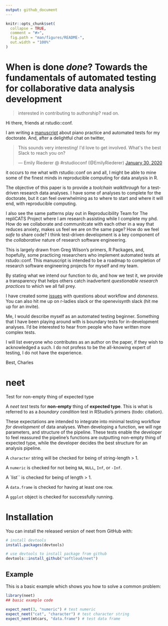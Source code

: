 ```yaml
---
output: github_document
---
```


<!-- README.md is generated from README.Rmd. Please edit that file -->

```r
knitr::opts_chunk$set(
  collapse = TRUE,
  comment = "#>",
  fig.path = "man/figures/README-",
  out.width = "100%"
)
```

# When is done *done*? Towards the fundamentals of automated testing for collaborative data analysis development

> interested in contributing to authorship? read on.

Hi there, friends at rstudio::conf. 

I am writing a [manuscript](https://github.com/softloud/neet/blob/master/analysis/when-is-done-done.Rmd) about piano practice and automated tests for my doctorate. And, after a delightful chat on twitter,

<blockquote class="twitter-tweet"><p lang="en" dir="ltr">This sounds very interesting! I&#39;d love to get involved. What&#39;s the best Slack to reach you on?</p>&mdash; Emily Riederer @ #rstudioconf (@EmilyRiederer) <a href="https://twitter.com/EmilyRiederer/status/1222914433980211203?ref_src=twsrc%5Etfw">January 30, 2020</a></blockquote> <script async src="https://platform.twitter.com/widgets.js" charset="utf-8"></script> 

it occurs to me what with rstudio::conf on and all, I might be able to mine some of the finest minds in reproducible computing for data analysis in R. 

The objective of this paper is to provide a *toolchain walkthrough* for  a test-driven research data analyses. I have some of analyses to complete for the doctorate, but it can feel overwhelming as to where to start and where it will end, with reproducible computing. 

I also see the same patterns play out in Reproducibility Team for The repliCATS Project where I am research assisting while I complete my phd. How do we collaborate and communitcate with each other in a way that reduces anxiety, makes us feel we are on the same page? How do we feel *safe* to share code? I think test-driven development is a key component of the *collaborative* nature of research software engineering. 

This is largely drawn from Greg Wilson's primers, R Packages, and, hopefully, some practicing researchers who implement automated tests at rstudo::conf. This manuscript is intended to be a roadmap to completion of research software engineering projects for myself and my team. 

By stating what we intend our function to do, and how we test it, we provide a transparency that helps others catch inadvertent *questionable research practices* to which we all fall prey. 

I have created some [issues](https://github.com/softloud/neet/issues) with questions about workflow and *doneness*. You can also hit me up on r-ladies slack or the openevisynth slack (hit me up for an invite). 
   
Me, I would describe myself as an automated testing beginner. Something that I have been playing around with is boundary tests for in-development analyses. I'd be interested to hear from people who have written more complex tests. 


I will list everyone who contributes as an author on the paper, if they wish to acknowledged a such. I do not profess to be the all-knowing expert of testing, I do not have the experience. 

Best, 
Charles

# neet

<!-- badges: start -->
<!-- badges: end -->

Test for non-empty thing of expected type

A *neet test* tests for **non-empty** thing of **expected type**. This
is what is referred to as a *boundary condition* test in RStudio's primers
(todo: citation).

These expectations are intended to integrate into minimal testing workflow
*for development* of data analyses. When developing a function, we will nge parameters, and structure of the pipeline. These tests
enable the developer to feel reassured the pipeline's functions are
outputting non-empty thing of expected type, while the developer decides the best structure for an analysis pipeline.

A `character` string will be checked for being of string-length > 1.

A `numeric` is checked for not being `NA`, `NULL`, `Inf`, or `-Inf`.

A `list`` is checked for being of length > 1.

A `data.frame` is checked for having at least one row.

A `ggplot` object is checked for successfully running.

# Installation

You can install the released version of neet from GitHub with:

``` r
# install devtools
install.packages(devtools) 

# use devtools to install package from github
devtools::install_github("softloud/neet")

```

## Example

This is a basic example which shows you how to solve a common problem:

```r
library(neet)
## basic example code

expect_neet(3, "numeric") # test numeric
expect_neet("cat", "character") # test character string
expect_neet(mtcars, "data.frame") # test data frame

 
```
